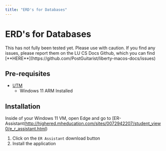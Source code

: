 ```yaml
---
title: "ERD's for Databases"
---
```


# ERD's for Databases
<Callout type="info" emoji="ⓘ">
  This has not fully been tested yet. Please use with caution. If you find any issues, please report them on the LU CS Docs Github, which you can find [**HERE**](https://github.com/PostGuitarist/liberty-macos-docs/issues)
</Callout>

## Pre-requisites

- [UTM](https://mac.getutm.app/)
    - Windows 11 ARM Installed

## Installation

Inside of your Windows 11 VM, open Edge and go to [ER-Assistant(http://highered.mheducation.com/sites/0072942207/student_view0/e_r_assistant.html)

1. Click on the `ER Assistant` download button
2. Install the application